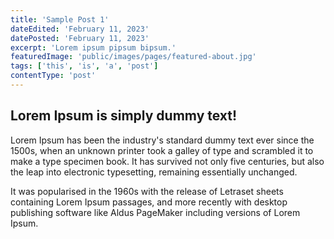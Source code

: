 ```yaml
---
title: 'Sample Post 1'
dateEdited: 'February 11, 2023'
datePosted: 'February 11, 2023'
excerpt: 'Lorem ipsum pipsum bipsum.'
featuredImage: 'public/images/pages/featured-about.jpg'
tags: ['this', 'is', 'a', 'post']
contentType: 'post'
---
```


## Lorem Ipsum is simply dummy text!

Lorem Ipsum has been the industry's standard dummy text ever since the 1500s,
when an unknown printer took a galley of type and scrambled it to make a type
specimen book. It has survived not only five centuries, but also the leap into
electronic typesetting, remaining essentially unchanged.

It was popularised in the 1960s with the release of Letraset sheets containing
Lorem Ipsum passages, and more recently with desktop publishing software like
Aldus PageMaker including versions of Lorem Ipsum.
